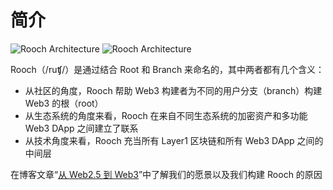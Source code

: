 # 简介


<div>
  <Image
    src="/logo/rooch_black_combine.svg"
    alt="Rooch Architecture"
    width={600}
    height={600}
    className="dark:hidden"
  />
  <Image
    src="/logo/rooch_white_combine.svg"
    alt="Rooch Architecture"
    width={600}
    height={600}
    className="hidden dark:block"
  />
</div>

Rooch（/ruʧ/）是通过结合 Root 和 Branch 来命名的，其中两者都有几个含义：

- 从社区的角度，Rooch 帮助 Web3 构建者为不同的用户分支（branch）构建 Web3 的根（root）
- 从生态系统的角度来看，Rooch 在来自不同生态系统的加密资产和多功能 Web3 DApp 之间建立了联系
- 从技术角度来看，Rooch 充当所有 Layer1 区块链和所有 Web3 DApp 之间的中间层

在博客文章“[从 Web2.5 到 Web3](/blog/from-web2.5-to-web3)”中了解我们的愿景以及我们构建 Rooch 的原因
